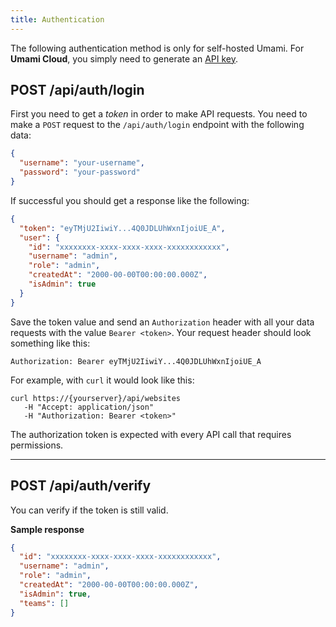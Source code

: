 ```yaml
---
title: Authentication
---
```


The following authentication method is only for self-hosted Umami. For **Umami Cloud**, you simply
need to generate an [API key](/docs/cloud/api-key).

## POST /api/auth/login

First you need to get a _token_ in order to make API requests. You need to make a
`POST` request to the `/api/auth/login` endpoint with the following data:

```json
{
  "username": "your-username",
  "password": "your-password"
}
```

If successful you should get a response like the following:

```json
{
  "token": "eyTMjU2IiwiY...4Q0JDLUhWxnIjoiUE_A",
  "user": {
    "id": "xxxxxxxx-xxxx-xxxx-xxxx-xxxxxxxxxxxx",
    "username": "admin",
    "role": "admin",
    "createdAt": "2000-00-00T00:00:00.000Z",
    "isAdmin": true
  }
}
```

Save the token value and send an `Authorization` header with all your data requests with the value `Bearer <token>`. Your request header should look something like this:

```http request
Authorization: Bearer eyTMjU2IiwiY...4Q0JDLUhWxnIjoiUE_A
```

For example, with `curl` it would look like this:

```shell
curl https://{yourserver}/api/websites
   -H "Accept: application/json"
   -H "Authorization: Bearer <token>"
```

The authorization token is expected with every API call that requires permissions.

---

## POST /api/auth/verify

You can verify if the token is still valid.

**Sample response**

```json
{
  "id": "xxxxxxxx-xxxx-xxxx-xxxx-xxxxxxxxxxxx",
  "username": "admin",
  "role": "admin",
  "createdAt": "2000-00-00T00:00:00.000Z",
  "isAdmin": true,
  "teams": []
}
```

